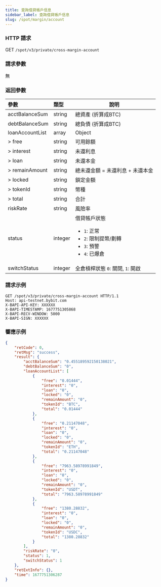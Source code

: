 ```yaml
---
title: 查詢借貸帳戶信息
sidebar_label: 查詢借貸帳戶信息
slug: /spot/margin/account
---
```


### HTTP 請求
GET <code>/spot/v3/private/cross-margin-account</code>

### 請求參數
無

### 返回參數
| 參數 | 類型 | 說明|
|:----- |:-----|----- |
|acctBalanceSum|string|總資產 (折算成BTC)|
|debtBalanceSum|string|總負債 (折算成BTC)|
|loanAccountList|array|Object|
|> free|string|可用餘額|
|> interest|string|未還利息|
|> loan|string|未還本金 |
|> remainAmount|string|總未還金額 = 未還利息 + 未還本金|
|> locked|string|鎖定金額 |
|> tokenId|string|幣種 |
|> total|string|合計|
|riskRate|string|風險率|
|status|integer |借貸帳戶狀態 <ul><li>`1`: 正常</li><li>`2`: 限制提幣/劃轉</li><li>`3`: 預警</li><li>`4`: 已爆倉</li></ul>|
|switchStatus|integer |全倉槓桿狀態 `0`: 關閉, `1`: 開啟|

### 請求示例

```http
GET /spot/v3/private/cross-margin-account HTTP/1.1
Host: api-testnet.bybit.com
X-BAPI-API-KEY: XXXXXX
X-BAPI-TIMESTAMP: 1677751305868
X-BAPI-RECV-WINDOW: 5000
X-BAPI-SIGN: XXXXXX
```

### 響應示例

```json
{
    "retCode": 0,
    "retMsg": "success",
    "result": {
        "acctBalanceSum": "0.455189592150138021",
        "debtBalanceSum": "0",
        "loanAccountList": [
            {
                "free": "0.01444",
                "interest": "0",
                "loan": "0",
                "locked": "0",
                "remainAmount": "0",
                "tokenId": "BTC",
                "total": "0.01444"
            },
            {
                "free": "0.21147048",
                "interest": "0",
                "loan": "0",
                "locked": "0",
                "remainAmount": "0",
                "tokenId": "ETH",
                "total": "0.21147048"
            },
            {
                "free": "7963.58978991849",
                "interest": "0",
                "loan": "0",
                "locked": "0",
                "remainAmount": "0",
                "tokenId": "USDT",
                "total": "7963.58978991849"
            },
            {
                "free": "1380.28832",
                "interest": "0",
                "loan": "0",
                "locked": "0",
                "remainAmount": "0",
                "tokenId": "USDC",
                "total": "1380.28832"
            }
        ],
        "riskRate": "0",
        "status": 1,
        "switchStatus": 1
    },
    "retExtInfo": {},
    "time": 1677751306287
}
```
